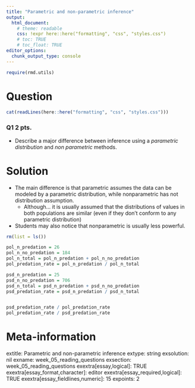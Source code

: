 ```yaml
---
title: "Parametric and non-parametric inference"
output:  
  html_document:
    # theme: readable
    css: !expr here::here("formatting", "css", "styles.css")
    # toc: TRUE
    # toc_float: TRUE
editor_options:
  chunk_output_type: console
---
```



```r
require(rmd.utils)
```



Question
========

```r
cat(readLines(here::here("formatting", "css", "styles.css")))
```



<div class="questionborder">

### Q1 2 pts.

- Describe a major difference between inference using a *parametric distribution* and *non parametric* methods.

</div>



Solution
========


- The main difference is that parametric assumes the data can be modeled by a parametric distribution, while nonparametric has not distribution assumption.
  - Although... it is usually assumed that the distributions of values in both populations are similar (even if they don't conform to any parametric distribution)

- Students may also notice that nonparametric is usually less powerful.


```r
rm(list = ls())

pol_n_predation = 26
pol_n_no_predation = 184
pol_n_total = pol_n_predation + pol_n_no_predation
pol_predation_rate = pol_n_predation / pol_n_total

psd_n_predation = 25
psd_n_no_predation = 706
psd_n_total = psd_n_predation + psd_n_no_predation
psd_predation_rate = psd_n_predation / psd_n_total


psd_predation_rate / pol_predation_rate
pol_predation_rate / psd_predation_rate
```




Meta-information
================
extitle: Parametric and non-parametric inference
extype: string
exsolution: nil
exname: week_05_reading_questions
exsection: week_05_reading_questions
exextra[essay,logical]: TRUE
exextra[essay_format,character]: editor
exextra[essay_required,logical]: TRUE
exextra[essay_fieldlines,numeric]: 15
expoints: 2

